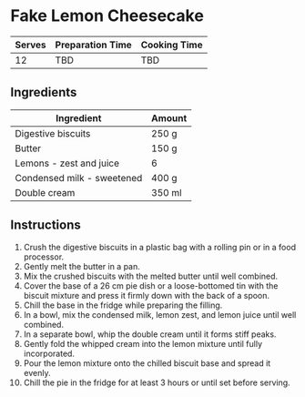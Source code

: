 # Fake Lemon Cheesecake

| Serves | Preparation Time | Cooking Time |
|--------|------------------|--------------|
| 12     | TBD              | TBD          |

## Ingredients

| Ingredient                 | Amount |
|----------------------------|--------|
| Digestive biscuits         | 250 g  |
| Butter                     | 150 g  |
| Lemons - zest and juice    | 6      |
| Condensed milk - sweetened | 400 g  |
| Double cream               | 350 ml |

## Instructions

1. Crush the digestive biscuits in a plastic bag with a rolling pin or in a food processor.
2. Gently melt the butter in a pan.
3. Mix the crushed biscuits with the melted butter until well combined.
4. Cover the base of a 26 cm pie dish or a loose-bottomed tin with the biscuit mixture and press it firmly down with the back of a spoon.
5. Chill the base in the fridge while preparing the filling.
6. In a bowl, mix the condensed milk, lemon zest, and lemon juice until well combined.
7. In a separate bowl, whip the double cream until it forms stiff peaks.
8. Gently fold the whipped cream into the lemon mixture until fully incorporated.
9. Pour the lemon mixture onto the chilled biscuit base and spread it evenly.
10. Chill the pie in the fridge for at least 3 hours or until set before serving.